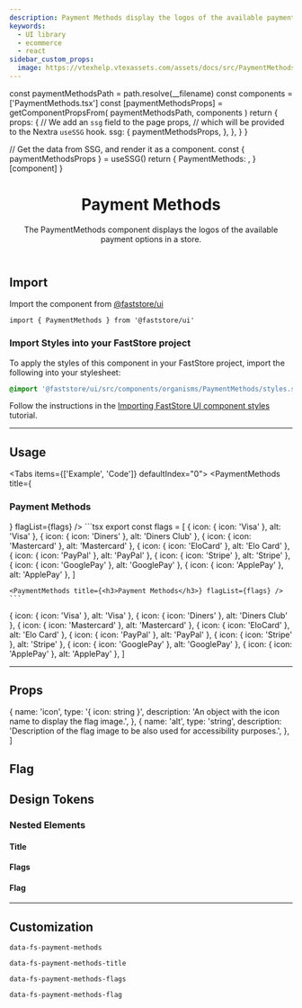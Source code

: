 ```yaml
---
description: Payment Methods display the logos of the available payment options in a store.
keywords:
  - UI library
  - ecommerce
  - react
sidebar_custom_props:
  image: https://vtexhelp.vtexassets.com/assets/docs/src/PaymentMethods___b0f344b254360daa53406cd631887adf.png
---
```




  const paymentMethodsPath = path.resolve(__filename)
  const components = ['PaymentMethods.tsx']
  const [paymentMethodsProps] = getComponentPropsFrom(
    paymentMethodsPath,
    components
  )
  return {
    props: {
      // We add an `ssg` field to the page props,
      // which will be provided to the Nextra `useSSG` hook.
      ssg: {
        paymentMethodsProps,
      },
    },
  }
}

  // Get the data from SSG, and render it as a component.
  const { paymentMethodsProps } = useSSG()
  return {
    PaymentMethods: <PropsSection propsList={paymentMethodsProps} />,
  }[component]
}

<header>

# Payment Methods

The PaymentMethods component displays the logos of the available payment options in a store.

</header>

## Import

Import the component from [@faststore/ui](/../components)

```tsx
import { PaymentMethods } from '@faststore/ui'
```

### Import Styles into your FastStore project

To apply the styles of this component in your FastStore project, import the following into your stylesheet:

```scss copy
@import '@faststore/ui/src/components/organisms/PaymentMethods/styles.scss';
```

Follow the instructions in the [Importing FastStore UI component styles](/docs/customizing/importing-styles-to-faststore-ui-components) tutorial.

---

## Usage

<Tabs items={['Example', 'Code']} defaultIndex="0">
  <Tab>
    <OverviewSection>
      <PaymentMethods title={<h3>Payment Methods</h3>} flagList={flags} />
    </OverviewSection>
  </Tab>
  <Tab>
    ```tsx
    export const flags = [
      { icon: { icon: 'Visa' }, alt: 'Visa' },
      { icon: { icon: 'Diners' }, alt: 'Diners Club' },
      { icon: { icon: 'Mastercard' }, alt: 'Mastercard' },
      { icon: { icon: 'EloCard' }, alt: 'Elo Card' },
      { icon: { icon: 'PayPal' }, alt: 'PayPal' },
      { icon: { icon: 'Stripe' }, alt: 'Stripe' },
      { icon: { icon: 'GooglePay' }, alt: 'GooglePay' },
      { icon: { icon: 'ApplePay' }, alt: 'ApplePay' },
    ]

    <PaymentMethods title={<h3>Payment Methods</h3>} flagList={flags} />
    ```

  </Tab>
</Tabs>

  { icon: { icon: 'Visa' }, alt: 'Visa' },
  { icon: { icon: 'Diners' }, alt: 'Diners Club' },
  { icon: { icon: 'Mastercard' }, alt: 'Mastercard' },
  { icon: { icon: 'EloCard' }, alt: 'Elo Card' },
  { icon: { icon: 'PayPal' }, alt: 'PayPal' },
  { icon: { icon: 'Stripe' }, alt: 'Stripe' },
  { icon: { icon: 'GooglePay' }, alt: 'GooglePay' },
  { icon: { icon: 'ApplePay' }, alt: 'ApplePay' },
]

---

## Props

<PaymentMethodsPropsSection component="PaymentMethods" />

  {
    name: 'icon',
    type: '{ icon: string }',
    description: 'An object with the icon name to display the flag image.',
  },
  {
    name: 'alt',
    type: 'string',
    description:
      'Description of the flag image to be also used for accessibility purposes.',
  },
]

## Flag

<PropsSection propsList={propsFlag} />

## Design Tokens

### Nested Elements

#### Title

<TokenTable>
  <TokenRow
    token="--fs-payment-methods-title-size"
    value="var(--fs-text-size-body)"
  />
  <TokenRow
    token="--fs-payment-methods-title-weight"
    value="var(--fs-text-weight-bold)"
  />
  <TokenRow token="--fs-payment-methods-title-line-height" value="1.25" />
</TokenTable>

#### Flags

<TokenTable>
  <TokenRow
    token="--fs-payment-methods-flags-row-gap"
    value="var(--fs-spacing-1)"
  />
  <TokenRow
    token="--fs-payment-methods-flags-margin-top"
    value="var(--fs-spacing-3)"
  />
</TokenTable>

#### Flag

<TokenTable>
  <TokenRow
    token="--fs-payment-methods-flag-width"
    value="var(--fs-spacing-5)"
  />
  <TokenRow
    token="--fs-payment-methods-flag-height"
    value="var(--fs-spacing-4)"
  />
  <TokenRow
    token="--fs-payment-methods-flag-border-width"
    value="var(--fs-border-width)"
  />
  <TokenRow
    token="--fs-payment-methods-flag-border-color"
    value="var(--fs-color-neutral-3)"
    isColor
  />
  <TokenRow
    token="--fs-payment-methods-flag-border-radius"
    value="var(--fs-border-radius-small)"
  />
</TokenTable>

---

## Customization

`data-fs-payment-methods`

`data-fs-payment-methods-title`

`data-fs-payment-methods-flags`

`data-fs-payment-methods-flag`
